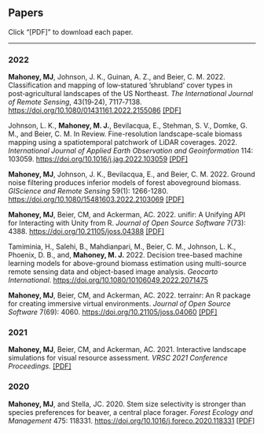 <html>
<head><title>Papers</title></head>
<body>
    <h2>Papers</h2>
    Click "[PDF]" to download each paper.
    <hr>
    <h3>2022</h3>
    
    <p><strong>Mahoney, MJ</strong>, Johnson, J. K., Guinan, A. Z., and Beier, C. M. 2022. Classification and mapping of low‑statured ’shrubland’ cover types in post‑agricultural landscapes of the US Northeast. <em>The International Journal of Remote Sensing</em>, 43(19‑24), 7117‑7138. <a href="https://doi.org/10.1080/01431161.2022.2155086">https://doi.org/10.1080/01431161.2022.2155086</a> <a href='shrubland_pub_2022.pdf'>[PDF]</a>
    </p>
    <p>Johnson, L. K., <strong>Mahoney, M. J.</strong>, Bevilacqua, E., Stehman, S. V., Domke, G. M., and Beier, C. M. In Review. Fine-resolution landscape-scale biomass mapping using a spatiotemporal patchwork of LiDAR coverages. 2022. <em>International Journal of Applied Earth Observation and Geoinformation</em> 114: 103059. <a href="https://doi.org/10.1016/j.jag.2022.103059">https://doi.org/10.1016/j.jag.2022.103059</a> <a href='lidar_agb_2022.pdf'>[PDF]</a></p>
    <p><strong>Mahoney, MJ</strong>, Johnson, J. K., Bevilacqua, E., and Beier, C. M. 2022. Ground noise filtering produces inferior models of forest aboveground biomass. <em>GIScience and Remote Sensing</em> 59(1): 1266-1280. <a href="https://doi.org/10.1080/15481603.2022.2103069">https://doi.org/10.1080/15481603.2022.2103069</a> <a href='groundfiltering_2022.pdf'>[PDF]</a>
    </p>
    <p><strong>Mahoney, MJ</strong>, Beier, CM, and Ackerman, AC. 2022. unifir: A Unifying API for Interacting with Unity from R. <em>Journal of Open Source Software</em> 7(73): 4388. <a href="https://doi.org/10.21105/joss.04388">https://doi.org/10.21105/joss.04388</a> <a href='unifir_2022.pdf'>[PDF]</a>
    </p>
    <p>
        Tamiminia, H., Salehi, B., Mahdianpari, M., Beier, C. M., Johnson, L. K., Phoenix, D. B., and, <strong>Mahoney, M. J.</strong> 2022. Decision tree-based machine learning models for above-ground biomass estimation using multi-source remote sensing data and object-based image analysis. <em>Geocarto International</em>. <a href="https://doi.org/10.1080/10106049.2022.2071475">https://doi.org/10.1080/10106049.2022.2071475</a>
    </p>
    <p><strong>Mahoney, MJ</strong>, Beier, CM, and Ackerman, AC. 2022. terrainr: An R package for creating immersive virtual environments. <em>Journal of Open Source Software</em> 7(69): 4060. <a href="https://doi.org/10.21105/joss.04060">https://doi.org/10.21105/joss.04060</a> <a href='terrainr_2022.pdf'>[PDF]</a>
    </p>
    <h3>2021</h3>
    <p><strong>Mahoney, MJ</strong>, Beier, CM, and Ackerman, AC. 2021. Interactive landscape simulations for visual resource assessment. <em>VRSC 2021 Conference Proceedings.</em> <a href='vrs_2021.pdf'>[PDF]</a>
    </p>
    <h3>2020</h3>
    <p>
        <strong>Mahoney, MJ</strong>, and Stella, JC. 2020. Stem size selectivity is stronger than species preferences for beaver, a central place forager. <em>Forest Ecology and Management</em> 475: 118331. <a href='https://doi.org/10.1016/j.foreco.2020.118331'>https://doi.org/10.1016/j.foreco.2020.118331</a> <a href='mahoney_stella_2020.pdf'>[PDF]</a>
    </p>
</body>
</html>
